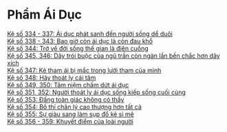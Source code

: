 # Phẩm Ái Dục {- #pham-ai-duc}

[Kệ số 334 - 337: Ái dục phát sanh đến người sống dể duôi](./ai-duc-phat-sanh-den-nguoi-song-de-duoi.html)  
[Kệ số 338 - 343: Bao giờ còn ái dục là còn đau khổ](./bao-gio-con-ai-duc-la-con-dau-kho.html)  
[Kệ số 344: Trở về đời sống thế gian là điên cuồng](./tro-ve-doi-song-the-gian-la-dien-cuong.html)  
[Kệ số 345, 346: Dây trói buộc của ngũ trần còn ngàn lần bền chắc hơn dây xích](./day-troi-buoc-cua-ngu-tran-con-ngan-lan-ben-chac-hon-day-xich.html)  
[Kệ số 347: Kẻ tham ái bị mắc trong lưới tham của mình](./ke-tham-ai-bi-mac-trong-luoi-tham-cua-minh.html)  
[Kệ số 348: Hãy thoát ly cái tâm](./hay-thoat-ly-cai-tam.html)  
[Kệ số 349, 350: Tâm niệm chấm dứt ái dục](./tam-niem-cham-dut-ai-duc.html)  
[Kệ số 351, 352: Người thoát ly ái dục sống kiếp sống cuối cùng](./nguoi-thoat-ly-ai-duc-song-kiep-song-cuoi-cung.html)  
[Kệ số 353: Ðấng toàn giác không có thầy](./dang-toan-giac-khong-co-thay.html)  
[Kệ số 354: Bố thí chân lý cao thượng hơn tất cả](./bo-thi-chan-ly-cao-thuong-hon-tat-ca.html)  
[Kệ số 355: Sự giàu sang làm sụp đổ kẻ si mê](./su-giau-sang-lam-sup-do-ke-si-me.html)  
[Kệ số 356 - 359: Khuyết điểm của loài người](./khuyet-diem-cua-loai-nguoi.html)  
